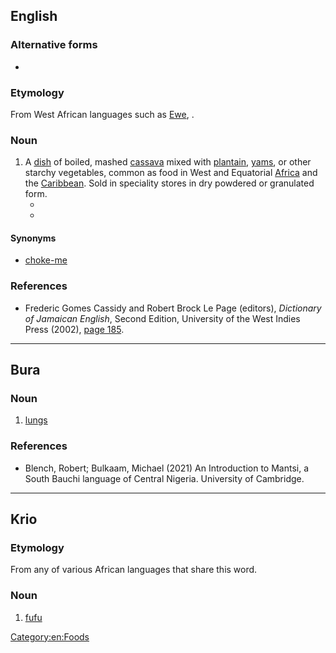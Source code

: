 {{also|fufú|fúfu|fūfù|foo-foo}}

==English==
{{wikipedia}}

===Alternative forms===
* {{alter|en|foofoo|foo-foo|foufou}}

===Etymology===
From West African languages such as [[Ewe]], {{m|ln|fufú||t=white-white}}.

===Noun===
{{en-noun|-}}

# A [[dish]] of boiled, mashed [[cassava]] mixed with [[plantain]], [[yam]]s, or other starchy vegetables, common as food in West and Equatorial [[Africa]] and the [[Caribbean]]. Sold in speciality stores {{qualifier|US}} in dry powdered or granulated form.
#* {{quote-journal|en|author=Steven Barboza|title=Culinary Delights of Africa Reflect a Continent's Diversity|work=The New York Times|date=1987-07-29|brackets=on|url=https://www.nytimes.com/1987/07/29/style/culinary-delights-of-africa-reflect-a-continents-diversity.html|issn=0362-4331|passage=Africans generally serve highly seasoned stews with a starch - corn, millet, yams, cassava or rice - which they mash and whip to a paste, called '''fufu''' in West Africa. This is topped with a sauce known as palava.}}
#* {{quote-book|en|year=2018|author=[[w:Nnedi Okorafor|Nnedi Okorafor]]|title=[[w:Who Fears Death|Who Fears Death]]|publisher=Harper''Voyager''|page=192|passage=“I want some real food,” Binta angrily said. “Like '''fufu''' and egusi soup.”}}

====Synonyms====
* {{sense|dish of yams etc}} [[choke-me]] {{qualifier|Caribbean}}

===References===
* Frederic Gomes Cassidy and Robert Brock Le Page (editors), ''Dictionary of Jamaican English'', Second Edition, University of the West Indies Press (2002), [http://books.google.com/books?id=_lmFzFgsTZYC&pg=PA185&dq=foo-foo page 185].

[[Category:en:Foods]]

----

==Bura==

===Noun===
{{head|bwr|noun}}

# [[lungs]]

===References===
* Blench, Robert; Bulkaam, Michael (2021) An Introduction to Mantsi, a South Bauchi language of Central Nigeria. University of Cambridge.
{{c|bwr|Anatomy}}
----

==Krio==

===Etymology===
From any of various African languages that share this word.

===Noun===
{{head|kri|noun}}

# [[#English|fufu]]

{{C|kri|Foods}}